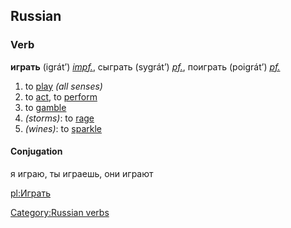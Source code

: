 == Russian ==
[[Category:Russian verbs]]
=== Verb ===
'''играть''' (igrát’) ''[[impf.]]'', сыграть (sygrát’) ''[[pf.]]'', поиграть (poigrát’) ''[[pf.]]''

# to [[play]] ''(all senses)''
# to [[act]], to [[perform]]
# to [[gamble]]
#''(storms)'': to [[rage]]
#''(wines)'': to [[sparkle]]

==== Conjugation ====

я играю, ты играешь, они играют

[[pl:Играть]]